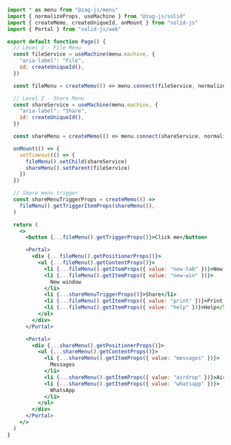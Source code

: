 ```jsx
import * as menu from "@zag-js/menu"
import { normalizeProps, useMachine } from "@zag-js/solid"
import { createMemo, createUniqueId, onMount } from "solid-js"
import { Portal } from "solid-js/web"

export default function Page() {
  // Level 1 - File Menu
  const fileService = useMachine(menu.machine, {
    "aria-label": "File",
    id: createUniqueId(),
  })

  const fileMenu = createMemo(() => menu.connect(fileService, normalizeProps))

  // Level 2 - Share Menu
  const shareService = useMachine(menu.machine, {
    "aria-label": "Share",
    id: createUniqueId(),
  })

  const shareMenu = createMemo(() => menu.connect(shareService, normalizeProps))

  onMount(() => {
    setTimeout(() => {
      fileMenu().setChild(shareService)
      shareMenu().setParent(fileService)
    })
  })

  // Share menu trigger
  const shareMenuTriggerProps = createMemo(() =>
    fileMenu().getTriggerItemProps(shareMenu()),
  )

  return (
    <>
      <button {...fileMenu().getTriggerProps()}>Click me</button>

      <Portal>
        <div {...fileMenu().getPositionerProps()}>
          <ul {...fileMenu().getContentProps()}>
            <li {...fileMenu().getItemProps({ value: "new-tab" })}>New tab</li>
            <li {...fileMenu().getItemProps({ value: "new-win" })}>
              New window
            </li>
            <li {...shareMenuTriggerProps()}>Share</li>
            <li {...fileMenu().getItemProps({ value: "print" })}>Print...</li>
            <li {...fileMenu().getItemProps({ value: "help" })}>Help</li>
          </ul>
        </div>
      </Portal>

      <Portal>
        <div {...shareMenu().getPositionerProps()}>
          <ul {...shareMenu().getContentProps()}>
            <li {...shareMenu().getItemProps({ value: "messages" })}>
              Messages
            </li>
            <li {...shareMenu().getItemProps({ value: "airdrop" })}>Airdrop</li>
            <li {...shareMenu().getItemProps({ value: "whatsapp" })}>
              WhatsApp
            </li>
          </ul>
        </div>
      </Portal>
    </>
  )
}
```
